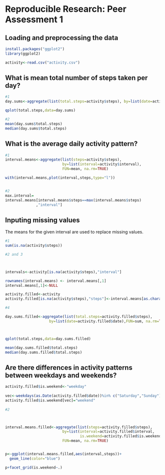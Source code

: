 
# Reproducible Research: Peer Assessment 1


## Loading and preprocessing the data

```r
install.packages("ggplot2")
library(ggplot2)

activity<-read.csv("activity.csv")
```
## What is mean total number of steps taken per day?


```r
#1
day.sums<-aggregate(list(total.steps=activity$steps), by=list(date=activity$date), FUN=sum, na.rm=TRUE)

qplot(total.steps,data=day.sums)

#2
mean(day.sums$total.steps)
median(day.sums$total.steps)

```
## What is the average daily activity pattern?
```r
#1
interval.means<-aggregate(list(steps=activity$steps),
                          by=list(interval=activity$interval), 
                          FUN=mean, na.rm=TRUE)

with(interval.means,plot(interval,steps,type="l"))


#2
max.interval=
interval.means[interval.means$steps==max(interval.means$steps)
              ,"interval"]

```
## Inputing missing values

The means for the given interval are used to replace missing values.



```r
#1
sum(is.na(activity$steps))

#2 and 3



intervals<-activity[is.na(activity$steps),"interval"]

rownames(interval.means) <- interval.means[,1]
interval.means[,1]<-NULL

activity.filled<-activity
activity.filled[is.na(activity$steps),"steps"]<-interval.means[as.character(intervals),]

#4

day.sums.filled<-aggregate(list(total.steps=activity.filled$steps),
                    by=list(date=activity.filled$date),FUN=sum, na.rm=TRUE)



qplot(total.steps,data=day.sums.filled)

mean(day.sums.filled$total.steps)
median(day.sums.filled$total.steps)
```
## Are there differences in activity patterns between weekdays and weekends?
```r
activity.filled$is.weekend<-"weekday"
        
vec<-weekdays(as.Date(activity.filled$date))%in% c("Saturday","Sunday")
activity.filled$is.weekend[vec]="weekend"
 
#2



interval.means.filled<-aggregate(list(steps=activity.filled$steps),
                          by=list(interval=activity.filled$interval,
                                  is.weekend=activity.filled$is.weekend), 
                          FUN=mean, na.rm=TRUE)


p<-ggplot(interval.means.filled,aes(interval,steps))+
  geom_line(color="blue")

p+facet_grid(is.weekend~.)

```
